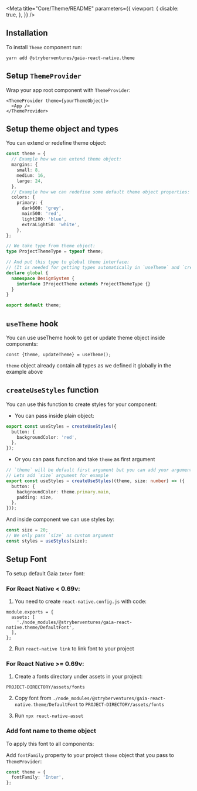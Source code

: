 
<Meta title="Core/Theme/README" parameters={{
  viewport: {
    disable: true,
  },
}} />

## Installation

To install `Theme` component run:
```shell script
yarn add @stryberventures/gaia-react-native.theme
```

## Setup `ThemeProvider`

Wrap your app root component with `ThemeProvider`:

```tsx
<ThemeProvider theme={yourThemeObject}>
  <App />
</ThemeProvider>
```

## Setup theme object and types

You can extend or redefine theme object:
```typescript
const theme = {
  // Example how we can extend theme object:
  margins: {
    small: 8,
    medium: 16,
    large: 24,
  },
  // Example how we can redefine some default theme object properties:
  colors: {
    primary: {
      dark600: 'grey',
      main500: 'red',
      light200: 'blue',
      extraLight50: 'white',
    },
};

// We take type from theme object:
type ProjectThemeType = typeof theme;

// And put this type to global theme interface:
// (It is needed for getting types automatically in `useTheme` and `createUseStyles`)
declare global {
  namespace DesignSystem {
    interface IProjectTheme extends ProjectThemeType {}
  }
}

export default theme;
```

## `useTheme` hook

You can use useTheme hook to get or update theme object inside components:

```tsx
const {theme, updateTheme} = useTheme();
```

`theme` object already contain all types as we defined it globally in the example above

## `createUseStyles` function

You can use this function to create styles for your component:

* You can pass inside plain object:

```typescript
export const useStyles = createUseStyles({
  button: {
    backgroundColor: 'red',
  },
});
```

* Or you can pass function and take `theme` as first argument

```typescript
// `theme` will be default first argument but you can add your arguments as well
// Lets add `size` argument for example
export const useStyles = createUseStyles((theme, size: number) => ({
  button: {
    backgroundColor: theme.primary.main,
    padding: size,
  },
}));
```

And inside component we can use styles by:

```typescript
const size = 20;
// We only pass `size` as custom argument
const styles = useStyles(size);
```

## Setup Font

To setup default Gaia `Inter` font:

### For React Native < 0.69v:

1. You need to create `react-native.config.js` with code:

```
module.exports = {
  assets: [
    './node_modules/@stryberventures/gaia-react-native.theme/DefaultFont',
  ],
};
```

2. Run `react-native link` to link font to your project

### For React Native >= 0.69v:

1. Create a fonts directory under assets in your project:

```
PROJECT-DIRECTORY/assets/fonts
```

2. Copy font from `./node_modules/@stryberventures/gaia-react-native.theme/DefaultFont` to `PROJECT-DIRECTORY/assets/fonts`

3. Run `npx react-native-asset`

### Add font name to theme object

To apply this font to all components:

Add `fontFamily` property to your project `theme` object that you pass to `ThemeProvider`:

```ts
const theme = {
  fontFamily: 'Inter',
};
```
